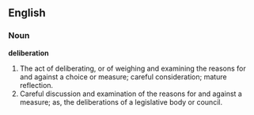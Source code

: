 ==English==

===Noun===

'''deliberation'''

#The act of deliberating, or of weighing and examining the reasons for and against a choice or measure; careful consideration; mature reflection.
#Careful discussion and examination of the reasons for and against a measure; as, the deliberations of a legislative body or council.